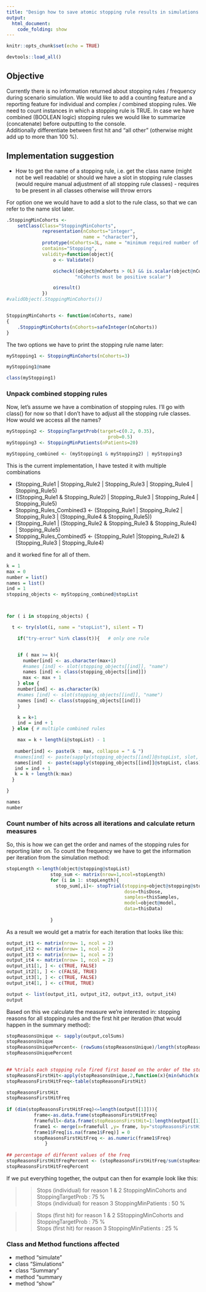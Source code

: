 ```yaml
---
title: "Design how to save atomic stopping rule results in simulations and report them"
output: 
  html_document:
    code_folding: show
---
```


```r
knitr::opts_chunk$set(echo = TRUE)
```
```r
devtools::load_all()
```

## Objective 

Currently there is no information returned about stopping rules / frequency during scenario simulation. We would like to add a counting feature and a reporting feature for individual and complex / combined stopping rules. 
We need to count instances in which a stopping rule is TRUE. In case we have combined (BOOLEAN logic) stopping rules we would like to summarize (concatenate) before outputting to the console.   
Additionally differentiate between first hit and "all other" (otherwise might add up to more than 100 %).

## Implementation suggestion

* How to get the name of a stopping rule, i.e. get the class name (might not be well readable) or should we have a slot in stopping rule classes (would require manual adjustment of all stopping rule classes) - requires to be present in all classes otherwise will throw errors

For option one we would have to add a slot to the rule class, so that we can refer to the name slot later.
```r

.StoppingMinCohorts <-
    setClass(Class="StoppingMinCohorts",
             representation(nCohorts="integer",
                            name = "character"),
             prototype(nCohorts=3L, name = "minimum required number of cohorts"),
             contains="Stopping",
             validity=function(object){
                 o <- Validate()

                 o$check((object@nCohorts > 0L) && is.scalar(object@nCohorts),
                         "nCohorts must be positive scalar")

                 o$result()
             })
#validObject(.StoppingMinCohorts())


StoppingMinCohorts <- function(nCohorts, name)
{
    .StoppingMinCohorts(nCohorts=safeInteger(nCohorts))
}

```


The two options we have to print the stopping rule name later: 
```r

myStopping1 <- StoppingMinCohorts(nCohorts=3)

myStopping1@name

class(myStopping1)
```



### Unpack combined stopping rules

Now, let's assume we have a combination of stopping rules. I'll go with class() for now so that I don't have to adjust all the stopping rule classes. How would we access all the names? 


```r
myStopping2 <- StoppingTargetProb(target=c(0.2, 0.35),
                                     prob=0.5)
myStopping3 <- StoppingMinPatients(nPatients=20)

myStopping_combined <- (myStopping1 & myStopping2) | myStopping3

```


This is the current implementation, I have tested it with multiple combinations 
 
* (Stopping_Rule1  | Stopping_Rule2 | Stopping_Rule3  | Stopping_Rule4  | Stopping_Rule5)
* ((Stopping_Rule1  & Stopping_Rule2) | Stopping_Rule3  | Stopping_Rule4  | Stopping_Rule5)
* Stopping_Rules_Combined3 <- (Stopping_Rule1  | Stopping_Rule2 | Stopping_Rule3  | (Stopping_Rule4  & Stopping_Rule5))
* (Stopping_Rule1  | (Stopping_Rule2 & Stopping_Rule3  & Stopping_Rule4)  | Stopping_Rule5)
* Stopping_Rules_Combined5 <- (Stopping_Rule1  |Stopping_Rule2) & (Stopping_Rule3  | Stopping_Rule4)

and it worked fine for all of them. 
```r
k = 1
max = 0
number = list()
names = list()
ind = 1
stopping_objects <- myStopping_combined@stopList



for ( i in stopping_objects) {

  t <- try(slot(i, name = "stopList"), silent = T)

    if("try-error" %in% class(t)){   # only one rule


    if ( max >= k){
      number[ind] <- as.character(max+1)
      #names [ind] <- slot(stopping_objects[[ind]], "name")
      names [ind] <- class(stopping_objects[[ind]])
      max <- max + 1
    } else {
    number[ind] <- as.character(k)
    #names [ind] <- slot(stopping_objects[[ind]], "name")
    names [ind] <- class(stopping_objects[[ind]])
    }

    k = k+1
    ind = ind + 1
  } else { # multiple combined rules 

    max = k + length(i@stopList) - 1
   
   number[ind] <- paste(k : max, collapse = " & ")
   #names[ind] <- paste(sapply(stopping_objects[[ind]]@stopList, slot, "name"), collapse = " and ")
   names[ind]  <- paste(sapply(stopping_objects[[ind]]@stopList, class), collapse = " and ")
   ind = ind + 1
   k = k + length(k:max)
  }

}

names
number

```

### Count number of hits across all iterations and calculate return measures

So, this is how we can get the order and names of the stopping rules for reporting later on. To count the frequency we have to get the information per iteration from the simulation method: 

```r
stopLength <-length(object@stopping@stopList)
                stop_sum <- matrix(nrow=1,ncol=stopLength)
                for (i in 1: stopLength){
                  stop_sum[,i]<- stopTrial(stopping=object@stopping@stopList[[i]],
                                           dose=thisDose,
                                           samples=thisSamples,
                                           model=object@model,
                                           data=thisData)
                  
                }

```
As a result we would get a matrix for each iteration that looks like this: 


```r
output_it1 <- matrix(nrow= 1, ncol = 2)
output_it2 <- matrix(nrow= 1, ncol = 2)
output_it3 <- matrix(nrow= 1, ncol = 2)
output_it4 <- matrix(nrow= 1, ncol = 2)
output_it1[1, ] <- c(TRUE, FALSE)
output_it2[1, ] <- c(FALSE, TRUE)
output_it3[1, ] <- c(TRUE, FALSE)
output_it4[1, ] <- c(TRUE, TRUE)

output <- list(output_it1, output_it2, output_it3, output_it4)
output
```

Based on this we calculate the measure we're interested in: stopping reasons for all stopping rules and the first hit per iteration (that would happen in the summary method):
```r
stopReasonsUnique <- sapply(output,colSums)
stopReasonsUnique
stopReasonsUniquePercent<- (rowSums(stopReasonsUnique)/length(stopReasonsUnique[1,]))*100
stopReasonsUniquePercent
              

## %trials each stopping rule fired first based on the order of the stopping rule defined in the design
stopReasonsFirstHit<-apply(stopReasonsUnique,2,function(x){min(which(x == "1"))})
stopReasonsFirstHitFreq<-table(stopReasonsFirstHit)

stopReasonsFirstHit              
stopReasonsFirstHitFreq              
              
if (dim(stopReasonsFirstHitFreq)<=length(output[[1]])){
          frame<-as.data.frame(stopReasonsFirstHitFreq)
          framefull<-data.frame(stopReasonsFirstHit=1:length(output[[1]]))
          frame1 <- merge(x=framefull ,y= frame, by="stopReasonsFirstHit", all.x = TRUE)
          frame1$Freq[is.na(frame1$Freq)] = 0
          stopReasonsFirstHitFreq <- as.numeric(frame1$Freq)
              }
              
## percentage of different values of the freq
stopReasonsFirstHitFreqPercent <- (stopReasonsFirstHitFreq/sum(stopReasonsFirstHitFreq))*100
stopReasonsFirstHitFreqPercent              
```

If we put everything together, the output can then for example look like this: 

>>Stops (individual) for reason 1 & 2 StoppingMinCohorts and StoppingTargetProb : 75 %  
>>Stops (individual) for reason 3 StoppingMinPatients : 50 %  

>>Stops (first hit) for reason 1 & 2 SStoppingMinCohorts and StoppingTargetProb : 75 %  
>>Stops (first hit) for reason 3 StoppingMinPatients : 25 %  



### Class and Method functions affected 

* method "simulate"
* class "Simulations"
* class "Summary"
* method "summary
* method "show"
